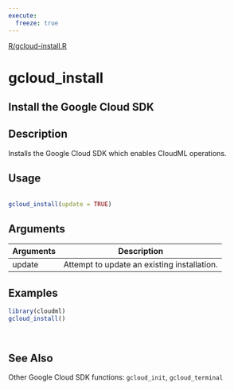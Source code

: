 ```yaml
---
execute:
  freeze: true
---
```


[R/gcloud-install.R](NULL/blob/main/R/gcloud-install.R#L75) 

# gcloud_install

## Install the Google Cloud SDK

## Description
 Installs the Google Cloud SDK which enables CloudML operations. 


## Usage
```r
 
gcloud_install(update = TRUE) 
```

## Arguments
|Arguments|Description|
|---|---|
| update | Attempt to update an existing installation. |





## Examples
```r
 
library(cloudml) 
gcloud_install() 
 
 
```

## See Also
 Other Google Cloud SDK functions: `gcloud_init`,   `gcloud_terminal` 

